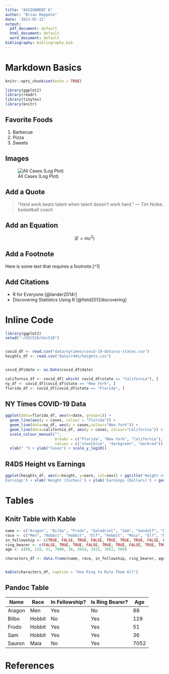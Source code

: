 ```yaml
---
title: "ASSIGNMENT 6"
author: "Brian Reppeto"
date: '2023-07-12'
output:
  pdf_document: default
  html_document: default
  word_document: default
bibliography: bibliography.bib
---
```


# Markdown Basics

```r
knitr::opts_chunk$set(echo = TRUE)
```

```r
library(ggplot2)
library(readr)
library(tinytex)
library(knitr)
```

## Favorite Foods

1.  Barbecue
2.  Pizza
3.  Sweets

## Images

![All Cases (Log Plot)](images/10-all-cases-log.png)

## Add a Quote

> "Hard work beats talent when talent doesn't work hard." --- Tim Notke, basketball coach

## Add an Equation
$$(E = mc^2)$$

## Add a Footnote

Here is some text that requires a footnote.[\^1]

## Add Citations

-   R for Everyone [@lander2014r]
-   Discovering Statistics Using R [@field2012discovering]

# Inline Code

```r
library(ggplot2)
setwd("~/DSC520/dsc520")


covid_df <- read.csv("data/nytimes/covid-19-data/us-states.csv")
heights_df <- read.csv("data/r4ds/heights.csv")


covid_df$date <- as.Date(covid_df$date)

california_df <- covid_df[ which( covid_df$state == "California"), ] 
ny_df <- covid_df[covid_df$state == "New York", ] 
florida_df <- covid_df[covid_df$state == "Florida", ]
```

## NY Times COVID-19 Data

```r
ggplot(data=florida_df, aes(x=date, group=1)) +
  geom_line(aes(y = cases, colour = "Florida")) +
  geom_line(data=ny_df, aes(y = cases,colour="New York")) +
  geom_line(data=california_df, aes(y = cases, colour="California")) +
  scale_colour_manual("",
                      breaks = c("Florida", "New York", "California"),
                      values = c("steelblue", "darkgreen", "darkred")) +
  xlab(" ") + ylab("Cases") + scale_y_log10()
```

## R4DS Height vs Earnings

```r
ggplot(heights_df, aes(x=height, y=earn, col=sex)) + ggtitle('Height vs. 
Earnings') + xlab('Height (Inches)') + ylab('Earnings (Dollars)') + geom_point()
```

# Tables

## Knitr Table with Kable

```r
name <- c("Aragon", "Bilbo", "Frodo", "Galadriel", "Sam", "Gandalf", "Legolas", "Sauron", "Gollum")
race <- c("Men", "Hobbit", "Hobbit", "Elf", "Hobbit", "Maia", "Elf", "Maia", "Hobbit")
in_fellowship <- c(TRUE, FALSE, TRUE, FALSE, TRUE, TRUE, TRUE, FALSE, FALSE)
ring_bearer <- c(FALSE, TRUE, TRUE, FALSE, TRUE, TRUE, FALSE, TRUE, TRUE)
age <- c(88, 129, 51, 7000, 36, 2019, 2931, 7052, 589)

characters_df <- data.frame(name, race, in_fellowship, ring_bearer, age)


kable(characters_df, caption = "One Ring to Rule Them All")
```

## Pandoc Table

| Name   | Race   | In Fellowship? | Is Ring Bearer? | Age  |
|--------|--------|----------------|-----------------|------|
| Aragon | Men    | Yes            | No              | 88   |
| Bilbo  | Hobbit | No             | Yes             | 129  |
| Frodo  | Hobbit | Yes            | Yes             | 51   |
| Sam    | Hobbit | Yes            | Yes             | 36   |
| Sauron | Maia   | No             | Yes             | 7052 |

# References
```r
```
